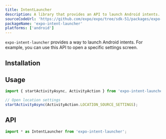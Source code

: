 ```yaml
---
title: IntentLauncher
description: A library that provides an API to launch Android intents.
sourceCodeUrl: 'https://github.com/expo/expo/tree/sdk-51/packages/expo-intent-launcher'
packageName: 'expo-intent-launcher'
platforms: ['android']
---
```



`expo-intent-launcher` provides a way to launch Android intents. For example, you can use this API to open a specific settings screen.

## Installation

<APIInstallSection />

## Usage

```ts
import { startActivityAsync, ActivityAction } from 'expo-intent-launcher';

// Open location settings
startActivityAsync(ActivityAction.LOCATION_SOURCE_SETTINGS);
```

## API

```js
import * as IntentLauncher from 'expo-intent-launcher';
```

<APISection packageName="expo-intent-launcher" apiName="IntentLauncher" />
